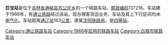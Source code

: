 {{noteTA
|1=zh-cn:始发车次; zh-hk:列車班次;
|2=zh-cn:车次; zh-hk:班次;
}}
{{Infobox China railway station 
|车站名称 = 巨宝站
|车站名称拼音 = 
|电报码 = JRT
|拼音码 = JBA
|车站地址 = [[吉林省|吉林省]][[通榆县|通榆县]]
|归属 = [[沈阳铁路局|沈阳铁路局]]
|车站等级 = [[四等站_(中铁)|四等站]]
|线路 = [[通让铁路|通让铁路]]
}}
'''巨宝站'''是位于[[吉林省|吉林省]][[通榆县|通榆县]][[苏公坨乡|苏公坨乡]]的一个铁路车站，[[邮政编码|邮政编码]]137216。车站建于1966年，有[[通让铁路|通让铁路]]经过该站，现办理客货运业务，车站及其上下行区间均未[[电气化|电气化]]。车站距离[[通辽站|通辽站]]163[[公里|公里]]，隶属[[沈阳铁路局|沈阳铁路局]]，是[[四等站_(中铁)|四等站]]。

{{start rail box}}
{{s-inop|[[二十七号站|二十七号站]]}}
{{s-line|[[通让铁路|通让铁路]]}}
{{s-inop|[[犹字井站|犹字井站]]}}
{{end box}}
{{通让铁路}}
{{铁路车站小作品}}
{{吉林小作品}}

[[Category:通让铁路车站|Category:通让铁路车站]]
[[Category:1966年启用的铁路车站|Category:1966年启用的铁路车站]]
[[Category:白城市铁路车站|Category:白城市铁路车站]]